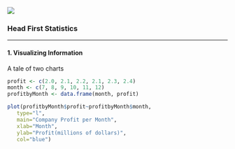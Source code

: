 ![](images/head_first_statistics.png)

### Head First Statistics

***

#### 1. Visualizing Information
A tale of two charts
```r
profit <- c(2.0, 2.1, 2.2, 2.1, 2.3, 2.4)
month <- c(7, 8, 9, 10, 11, 12)
profitbyMonth <- data.frame(month, profit)
```
```r
plot(profitbyMonth$profit~profitbyMonth$month,
   type="l",
   main="Company Profit per Month",
   xlab="Month",
   ylab="Profit(millions of dollars)",
   col="blue")
```
